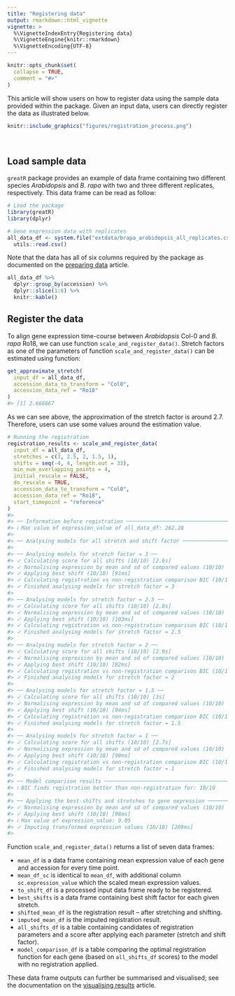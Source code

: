 ```yaml
---
title: "Registering data"
output: rmarkdown::html_vignette
vignette: >
  %\VignetteIndexEntry{Registering data}
  %\VignetteEngine{knitr::rmarkdown}
  %\VignetteEncoding{UTF-8}
---
```


```r
knitr::opts_chunk$set(
  collapse = TRUE,
  comment = "#>"
)
```

This article will show users on how to register data using the sample data provided within the package. Given an input data, users can directly register the data as illustrated below.

```r
knitr::include_graphics("figures/registration_process.png")
```

<br>


## Load sample data

`greatR` package provides an example of data frame containing two different species *Arabidopsis* and *B. rapa* with two and three different replicates, respectively. This data frame can be read as follow:

```r
# Load the package
library(greatR)
library(dplyr)
```

```r
# Gene expression data with replicates
all_data_df <- system.file("extdata/brapa_arabidopsis_all_replicates.csv", package = "greatR") %>%
  utils::read.csv()
```

Note that the data has all of six columns required by the package as documented on the [preparing data](https://ruthkr.github.io/greatR/articles/prepare-data.html) article.

```r
all_data_df %>%
  dplyr::group_by(accession) %>%
  dplyr::slice(1:6) %>%
  knitr::kable()
```


## Register the data

To align gene expression time-course between *Arabidopsis* Col-0 and *B. rapa* Ro18, we can use function `scale_and_register_data()`. Stretch factors as one of the parameters of function `scale_and_register_data()` can be estimated using function:

```r
get_approximate_stretch(
  input_df = all_data_df,
  accession_data_to_transform = "Col0",
  accession_data_ref = "Ro18"
)
#> [1] 2.666667
```

As we can see above, the approximation of the stretch factor is around 2.7. Therefore, users can use some values around the estimation value. 

```r
# Running the registration
registration_results <- scale_and_register_data(
  input_df = all_data_df,
  stretches = c(3, 2.5, 2, 1.5, 1),
  shifts = seq(-4, 4, length.out = 33),
  min_num_overlapping_points = 4,
  initial_rescale = FALSE,
  do_rescale = TRUE,
  accession_data_to_transform = "Col0",
  accession_data_ref = "Ro18",
  start_timepoint = "reference"
)
#> 
#> ── Information before registration ─────────────────────────────────────────────
#> ℹ Max value of expression_value of all_data_df: 262.28
#> 
#> ── Analysing models for all stretch and shift factor ───────────────────────────
#> 
#> ── Analysing models for stretch factor = 3 ──
#> ✓ Calculating score for all shifts (10/10) [2.6s]
#> ✓ Normalising expression by mean and sd of compared values (10/10) [85ms]
#> ✓ Applying best shift (10/10) [91ms]
#> ✓ Calculating registration vs non-registration comparison BIC (10/10) [140ms]
#> ✓ Finished analysing models for stretch factor = 3
#> 
#> ── Analysing models for stretch factor = 2.5 ──
#> ✓ Calculating score for all shifts (10/10) [2.8s]
#> ✓ Normalising expression by mean and sd of compared values (10/10) [81ms]
#> ✓ Applying best shift (10/10) [103ms]
#> ✓ Calculating registration vs non-registration comparison BIC (10/10) [160ms]
#> ✓ Finished analysing models for stretch factor = 2.5
#> 
#> ── Analysing models for stretch factor = 2 ──
#> ✓ Calculating score for all shifts (10/10) [2.9s]
#> ✓ Normalising expression by mean and sd of compared values (10/10) [95ms]
#> ✓ Applying best shift (10/10) [82ms]
#> ✓ Calculating registration vs non-registration comparison BIC (10/10) [164ms]
#> ✓ Finished analysing models for stretch factor = 2
#> 
#> ── Analysing models for stretch factor = 1.5 ──
#> ✓ Calculating score for all shifts (10/10) [3s]
#> ✓ Normalising expression by mean and sd of compared values (10/10) [107ms]
#> ✓ Applying best shift (10/10) [84ms]
#> ✓ Calculating registration vs non-registration comparison BIC (10/10) [171ms]
#> ✓ Finished analysing models for stretch factor = 1.5
#> 
#> ── Analysing models for stretch factor = 1 ──
#> ✓ Calculating score for all shifts (10/10) [2.7s]
#> ✓ Normalising expression by mean and sd of compared values (10/10) [85ms]
#> ✓ Applying best shift (10/10) [90ms]
#> ✓ Calculating registration vs non-registration comparison BIC (10/10) [154ms]
#> ✓ Finished analysing models for stretch factor = 1
#> 
#> ── Model comparison results ────────────────────────────────────────────────────
#> ℹ BIC finds registration better than non-registration for: 10/10
#> 
#> ── Applying the best-shifts and stretches to gene expression ───────────────────
#> ✓ Normalising expression by mean and sd of compared values (10/10) [85ms]
#> ✓ Applying best shift (10/10) [98ms]
#> ℹ Max value of expression_value: 9.05
#> ✓ Imputing transformed expression values (10/10) [209ms]
#> 
```


Function `scale_and_register_data()` returns a list of seven data frames: 

- `mean_df` is a data frame containing mean expression value of each gene and accession for every time point.
- `mean_df_sc` is identical to `mean_df`, with additional column `sc.expression_value` which the scaled mean expression values.
- `to_shift_df` is a processed input data frame ready to be registered.
- `best_shifts` is a data frame containing best shift factor for each given stretch.
- `shifted_mean_df` is the registration result -- after stretching and shifting.
- `imputed_mean_df` is the imputed registration result.
- `all_shifts_df` is a table containing candidates of registration parameters and a score after applying each parameter (stretch and shift factor).
- `model_comparison_df` is a table comparing the optimal registration function for each gene (based on `all_shifts_df` scores) to the model with no registration applied.

These data frame outputs can further be summarised and visualised; see the documentation on the [visualising results](https://ruthkr.github.io/greatR/articles/visualise-results.html) article.
